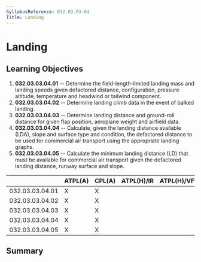 ```yaml
---
SyllabusReference: 032.03.03.04
Title: Landing
---
```


# Landing

## Learning Objectives

1.  **032.03.03.04.01** -- Determine the field-length-limited landing mass and
    landing speeds given defactored distance, configuration, pressure altitude,
    temperature and headwind or tailwind component.
2.  **032.03.03.04.02** -- Determine landing climb data in the event of balked
    landing.
3.  **032.03.03.04.03** -- Determine landing distance and ground-roll distance
    for given flap position, aeroplane weight and airfield data.
4.  **032.03.03.04.04** -- Calculate, given the landing distance available
    (LDA), slope and surface type and condition, the defactored distance to be
    used for commercial air transport using the appropriate landing graphs.
5.  **032.03.03.04.05** -- Calculate the minimum landing distance (LD) that must
    be available for commercial air transport given the defactored landing
    distance, runway surface and slope.

|                 | ATPL(A) | CPL(A) | ATPL(H)/IR | ATPL(H)/VFR | CPL(H) | IR  | CBIR(A) |
| --------------- | ------- | ------ | ---------- | ----------- | ------ | --- | ------- |
| 032.03.03.04.01 | X       | X      |            |             |        |     |         |
| 032.03.03.04.02 | X       | X      |            |             |        |     |         |
| 032.03.03.04.03 | X       | X      |            |             |        |     |         |
| 032.03.03.04.04 | X       | X      |            |             |        |     |         |
| 032.03.03.04.05 | X       | X      |            |             |        |     |         |

## Summary
